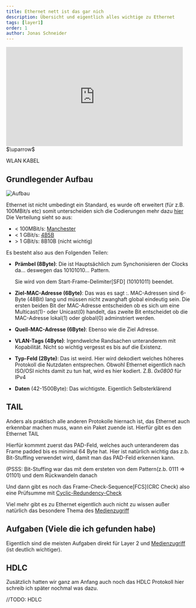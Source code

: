 ```yaml
---
title: Ethernet nett ist das gar nich
description: Übersicht und eigentlich alles wichtige zu Ethernet
tags: [layer1]
order: 1
author: Jonas Schneider
---
```


<iframe
  src="https://giphy.com/embed/5aY2MOdRZ2y8kQfIHH"
  width="480"
  height="270"
  frameBorder="0"
  className="giphy-embed"
  allowFullScreen
></iframe>
$\uparrow$

WLAN KABEL

## Grundlegender Aufbau

![Aufbau](https://upload.wikimedia.org/wikipedia/commons/thumb/a/aa/Ethernetpaket.svg/800px-Ethernetpaket.svg.png)

Ethernet ist nicht umbedingt ein Standard, es wurde oft erweitert (für z.B. 100MBit/s etc) somit unterscheiden sich die Codierungen mehr dazu [hier](/syscom/teachings/machester-werwillnachmanchaster)
Die Verteilung sieht so aus:

- < 100MBit/s: [Manchester](/syscom/teachings/machester-werwillnachmanchaster##Manchaster)
- < 1 GBit/s: [4B5B](/syscom/teachings/machester-werwillnachmanchaster##4B5B)
- \> 1 GBit/s: 8B10B (nicht wichtig)

Es besteht also aus den Folgenden Teilen:

- **Prämbel (8Byte)**:
  Die ist Hauptsächlich zum Synchonisieren der Clocks da... deswegen das 10101010... Pattern.

  Sie wird von dem Start-Frame-Delimiter[SFD] (10101011) beendet.

- **Ziel-MAC-Adresse (6Byte)**:
  Das was es sagt :\. MAC-Adressen sind 6-Byte (48Bit) lang und müssen nicht zwanghaft global eindeutig sein. Die ersten beiden Bit der MAC-Adresse entscheiden
  ob es sich um eine Multicast(1)- oder Unicast(0) handelt, das zweite Bit entscheidet ob die MAC-Adresse lokal(1) oder global(0) adminstriert werden.

- **Quell-MAC-Adresse (6Byte)**:
  Ebenso wie die Ziel Adresse.

- **VLAN-Tags (4Byte)**:
  Irgendwelche Randsachen unteranderem mit Kopabilität. Nicht so wichtig vergesst es bis auf die Existenz.

- **Typ-Feld (2Byte)**:
  Das ist weird. Hier wird dekodiert welches höheres Protokoll die Nutzdaten entsprechen. Obwohl Ethernet eigentlich nach ISO/OSI nichts damit zu tun hat, wird es hier kodiert. Z.B. _0x0800_ für IPv4

- **Daten** (42-1500Byte):
  Das wichtigste. Eigentlich Selbsterklärend

## **TAIL**

Anders als praktisch alle anderen Protokolle hiernach ist, das Ethernet auch erkennbar machen muss, wann ein Paket zuende ist. Hierfür gibt es den Ethernet TAIL

Hierfür kommmt zuerst das PAD-Feld, welches auch unteranderem das Frame padded bis es minimal 64 Byte hat. Hier ist natürlich wichtig das z.b. Bit-Stuffing verwendet wird, damit man das PAD-Feld erkennen kann.

<p className="small">
  (PSSS: Bit-Stuffing war das mit dem ersteten von dem Pattern(z.b. 0111 =>
  01101) und dem Rückwandeln danach
</p>

Und dann gibt es noch das Frame-Check-Sequence[FCS](CRC Check) also eine Prüfsumme mit [Cyclic-Redundency-Check](/syscom/teachings/checksandbalance)

Viel mehr gibt es zu Ethernet eigentlich auch nicht zu wissen außer natürlich das besondere Thema des [Medienzugriff](/syscom/teachings/halt-haltmaldeinefressebitte)

## Aufgaben (Viele die ich gefunden habe)

Eigentlich sind die meisten Aufgaben direkt für Layer 2 und [Medienzugriff](/syscom/teachings/halt-haltmaldeinefressebitte#Aufgaben) (ist deutlich wichtiger).

## HDLC

Zusätzlich hatten wir ganz am Anfang auch noch das HDLC Protokoll hier schreib ich später nochmal was dazu.

//TODO: HDLC
